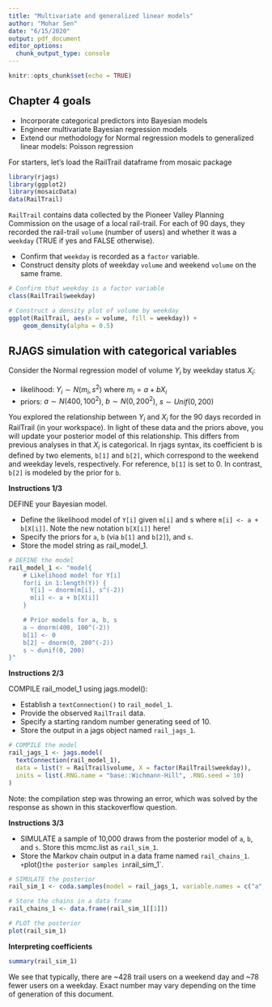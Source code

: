 ```yaml
---
title: "Multivariate and generalized linear models"
author: "Mohar Sen"
date: "6/15/2020"
output: pdf_document
editor_options: 
  chunk_output_type: console
---
```


```r
knitr::opts_chunk$set(echo = TRUE)
```

## Chapter 4 goals
+ Incorporate categorical predictors into Bayesian models
+ Engineer multivariate Bayesian regression models
+ Extend our methodology for Normal regression models to generalized linear models: Poisson regression

For starters, let's load the RailTrail dataframe from mosaic package

```r
library(rjags)
library(ggplot2)
library(mosaicData)
data(RailTrail)
```

`RailTrail` contains data collected by the Pioneer Valley Planning Commission on the usage of a local rail-trail. For each of 90 days, they recorded the rail-trail `volume` (number of users) and whether it was a `weekday` (TRUE if yes and FALSE otherwise).

+ Confirm that `weekday` is recorded as a `factor` variable.
+ Construct density plots of weekday `volume` and weekend `volume` on the same frame.

```r
# Confirm that weekday is a factor variable
class(RailTrail$weekday)

# Construct a density plot of volume by weekday
ggplot(RailTrail, aes(x = volume, fill = weekday)) + 
    geom_density(alpha = 0.5)
```

## RJAGS simulation with categorical variables

Consider the Normal regression model of volume $Y_i$ by weekday status $X_i$:

+ likelihood: $Y_i \sim N(m_i, s^2)$ where $m_i=a+bX_i$
+ priors: $a \sim N(400,100^2)$, $b\sim  N(0,200^2)$, $s \sim Unif(0,200)$


You explored the relationship between $Y_i$ and $X_i$ for the 90 days recorded in RailTrail (in your workspace). In light of these data and the priors above, you will update your posterior model of this relationship. This differs from previous analyses in that $X_i$ is categorical. In rjags syntax, its coefficient b is defined by two elements, `b[1]` and `b[2]`, which correspond to the weekend and weekday levels, respectively. For reference, `b[1]` is set to 0. In contrast, `b[2]` is modeled by the prior for `b`.

**Instructions 1/3**

DEFINE your Bayesian model.

+ Define the likelihood model of `Y[i]` given `m[i]` and s where `m[i] <- a + b[X[i]]`. Note the new notation `b[X[i]]` here!
+ Specify the priors for `a`, `b` (via `b[1]` and `b[2]`), and `s`.
+ Store the model string as rail_model_1.

```r
# DEFINE the model    
rail_model_1 <- "model{
    # Likelihood model for Y[i]
    for(i in 1:length(Y)) {
      Y[i] ~ dnorm(m[i], s^(-2))
      m[i] <- a + b[X[i]]
    }

    # Prior models for a, b, s
    a ~ dnorm(400, 100^(-2))
    b[1] <- 0
    b[2] ~ dnorm(0, 200^(-2))
    s ~ dunif(0, 200)
}"
```

**Instructions 2/3**

COMPILE rail_model_1 using jags.model():

+ Establish a `textConnection()` to `rail_model_1`.
+ Provide the observed `RailTrail` data.
+ Specify a starting random number generating seed of 10.
+ Store the output in a jags object named `rail_jags_1`.

```r
# COMPILE the model
rail_jags_1 <- jags.model(
  textConnection(rail_model_1),
  data = list(Y = RailTrail$volume, X = factor(RailTrail$weekday)),
  inits = list(.RNG.name = "base::Wichmann-Hill", .RNG.seed = 10)
)
```

Note: the compilation step was throwing an error, which was solved by the response as shown in this stackoverflow question.

**Instructions 3/3**

+ SIMULATE a sample of 10,000 draws from the posterior model of `a`, `b`, and `s`. Store this mcmc.list as `rail_sim_1`.
+ Store the Markov chain output in a data frame named `rail_chains_1`.
`+ `plot()` the posterior samples in `rail_sim_1`.

```r
# SIMULATE the posterior    
rail_sim_1 <- coda.samples(model = rail_jags_1, variable.names = c("a", "b", "s"), n.iter = 10000)

# Store the chains in a data frame
rail_chains_1 <- data.frame(rail_sim_1[[1]])

# PLOT the posterior
plot(rail_sim_1)
```

**Interpreting coefficients**

```r
summary(rail_sim_1)
```


We see that typically, there are ~428 trail users on a weekend day and ~78 fewer users on a weekday. Exact number may vary depending on the time of generation of this document.


